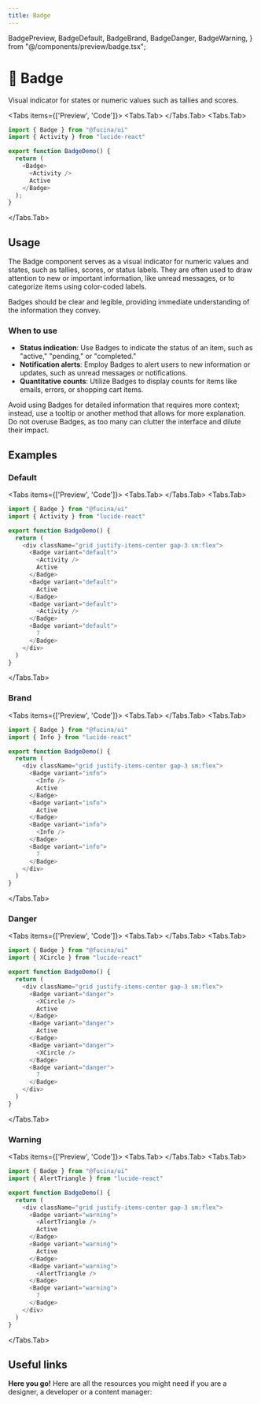 ```yaml
---
title: Badge
---
```



  BadgePreview,
  BadgeDefault,
  BadgeBrand,
  BadgeDanger,
  BadgeWarning,
} from "@/components/preview/badge.tsx";

# 💠 Badge

Visual indicator for states or numeric values such as tallies and scores.

<Tabs items={['Preview', 'Code']}>
<Tabs.Tab>
<BadgePreview />
</Tabs.Tab>
<Tabs.Tab>
```js copy filename="badge.tsx"
import { Badge } from "@fucina/ui"
import { Activity } from "lucide-react"

export function BadgeDemo() {
  return (
    <Badge>
      <Activity />
      Active
    </Badge>
  );
}
```
</Tabs.Tab>
</Tabs>

## Usage

The Badge component serves as a visual indicator for numeric values and states, such as tallies, scores, or status labels. They are often used to draw attention to new or important information, like unread messages, or to categorize items using color-coded labels.

Badges should be clear and legible, providing immediate understanding of the information they convey.

### When to use

- **Status indication**: Use Badges to indicate the status of an item, such as "active," "pending," or "completed."
- **Notification alerts**: Employ Badges to alert users to new information or updates, such as unread messages or notifications.
- **Quantitative counts**: Utilize Badges to display counts for items like emails, errors, or shopping cart items.

Avoid using Badges for detailed information that requires more context; instead, use a tooltip or another method that allows for more explanation. Do not overuse Badges, as too many can clutter the interface and dilute their impact.

## Examples

### Default

<Tabs items={['Preview', 'Code']}>
<Tabs.Tab>
<BadgeDefault />
</Tabs.Tab>
<Tabs.Tab>
```js copy {7,11,14,17} /default/ filename="badge.tsx"
import { Badge } from "@fucina/ui"
import { Activity } from "lucide-react"

export function BadgeDemo() {
  return (
    <div className="grid justify-items-center gap-3 sm:flex">
      <Badge variant="default">
        <Activity />
        Active
      </Badge>
      <Badge variant="default">
        Active
      </Badge>
      <Badge variant="default">
        <Activity />
      </Badge>
      <Badge variant="default">
        7
      </Badge>
    </div>
  )
}
```
</Tabs.Tab>
</Tabs>

### Brand

<Tabs items={['Preview', 'Code']}>
<Tabs.Tab>
<BadgeBrand />
</Tabs.Tab>
<Tabs.Tab>
```js copy {7,11,14,17} /info/ filename="badge.tsx"
import { Badge } from "@fucina/ui"
import { Info } from "lucide-react"

export function BadgeDemo() {
  return (
    <div className="grid justify-items-center gap-3 sm:flex">
      <Badge variant="info">
        <Info />
        Active
      </Badge>
      <Badge variant="info">
        Active
      </Badge>
      <Badge variant="info">
        <Info />
      </Badge>
      <Badge variant="info">
        7
      </Badge>
    </div>
  )
}
```
</Tabs.Tab>
</Tabs>

### Danger

<Tabs items={['Preview', 'Code']}>
<Tabs.Tab>
<BadgeDanger />
</Tabs.Tab>
<Tabs.Tab>
```js copy {7,11,14,17} /danger/ filename="badge.tsx"
import { Badge } from "@fucina/ui"
import { XCircle } from "lucide-react"

export function BadgeDemo() {
  return (
    <div className="grid justify-items-center gap-3 sm:flex">
      <Badge variant="danger">
        <XCircle />
        Active
      </Badge>
      <Badge variant="danger">
        Active
      </Badge>
      <Badge variant="danger">
        <XCircle />
      </Badge>
      <Badge variant="danger">
        7
      </Badge>
    </div>
  )
}
```
</Tabs.Tab>
</Tabs>

### Warning

<Tabs items={['Preview', 'Code']}>
<Tabs.Tab>
<BadgeWarning />
</Tabs.Tab>
<Tabs.Tab>
```js copy {7,11,14,17} /warning/ filename="badge.tsx"
import { Badge } from "@fucina/ui"
import { AlertTriangle } from "lucide-react"

export function BadgeDemo() {
  return (
    <div className="grid justify-items-center gap-3 sm:flex">
      <Badge variant="warning">
        <AlertTriangle />
        Active
      </Badge>
      <Badge variant="warning">
        Active
      </Badge>
      <Badge variant="warning">
        <AlertTriangle />
      </Badge>
      <Badge variant="warning">
        7
      </Badge>
    </div>
  )
}
```
</Tabs.Tab>
</Tabs>

## Useful links

**Here you go!** Here are all the resources you might need if you are a designer, a developer or a content manager:

<Cards className="mt-8">
  <Card
    title="🤖 Storybook"
    href="https://fucina-storybook.vercel.app/?path=/docs/components-badge--documentation"
  />
  <Card
    title="🪄 Figma"
    href="https://www.figma.com/design/Jfto7FUoU7mSpnv9uESD60/%F0%9F%94%A5-Fucina---Design-System?node-id=639-6968&t=djNmFHh9aJkVZtk7-1"
  />
</Cards>
